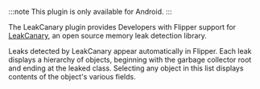 
:::note
This plugin is only available for Android.
:::

The LeakCanary plugin provides Developers with Flipper support for [LeakCanary](https://github.com/square/leakcanary), an open source memory leak detection library.

Leaks detected by LeakCanary appear automatically in Flipper. Each leak displays a hierarchy of objects, beginning with the garbage collector root and ending at the leaked class.
Selecting any object in this list displays contents of the object's various fields.
